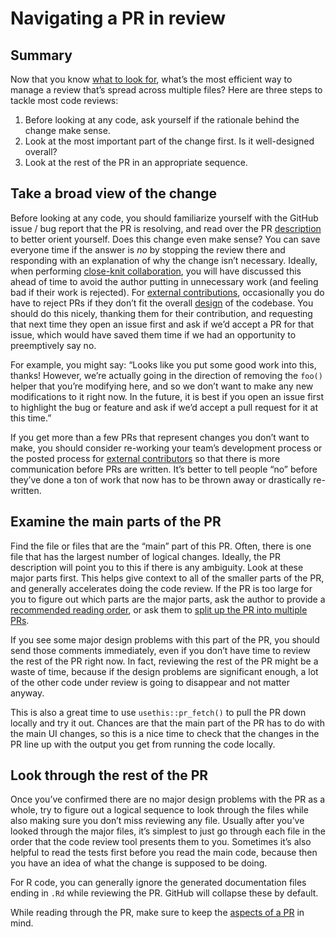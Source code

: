 # Navigating a PR in review {#sec-navigate}

## Summary

Now that you know [what to look for](#sec-aspects), what's the most efficient way to manage a review that's spread across multiple files?
Here are three steps to tackle most code reviews:

1.  Before looking at any code, ask yourself if the rationale behind the change make sense.
2.  Look at the most important part of the change first. Is it well-designed overall?
3.  Look at the rest of the PR in an appropriate sequence.

## Take a broad view of the change {#sec-broad}

Before looking at any code, you should familiarize yourself with the GitHub issue / bug report that the PR is resolving, and read over the PR [description](#sec-descriptions) to better orient yourself.
Does this change even make sense?
You can save everyone time if the answer is *no* by stopping the review there and responding with an explanation of why the change isn't necessary.
Ideally, when performing [close-knit collaboration](#sec-close-knit-collaboration), you will have discussed this ahead of time to avoid the author putting in unnecessary work (and feeling bad if their work is rejected).
For [external contributions](#sec-external-contributions), occasionally you do have to reject PRs if they don't fit the overall [design](#sec-design) of the codebase.
You should do this nicely, thanking them for their contribution, and requesting that next time they open an issue first and ask if we'd accept a PR for that issue, which would have saved them time if we had an opportunity to preemptively say no.

For example, you might say: "Looks like you put some good work into this, thanks! However, we're actually going in the direction of removing the `foo()` helper that you're modifying here, and so we don't want to make any new modifications to it right now. In the future, it is best if you open an issue first to highlight the bug or feature and ask if we'd accept a pull request for it at this time."

If you get more than a few PRs that represent changes you don't want to make, you should consider re-working your team's development process or the posted process for [external contributors](#sec-external-contributions) so that there is more communication before PRs are written.
It's better to tell people "no" before they've done a ton of work that now has to be thrown away or drastically re-written.

## Examine the main parts of the PR

Find the file or files that are the "main" part of this PR.
Often, there is one file that has the largest number of logical changes.
Ideally, the PR description will point you to this if there is any ambiguity.
Look at these major parts first.
This helps give context to all of the smaller parts of the PR, and generally accelerates doing the code review.
If the PR is too large for you to figure out which parts are the major parts, ask the author to provide a [recommended reading order](#sec-reading-order), or ask them to [split up the PR into multiple PRs](#sec-small).

If you see some major design problems with this part of the PR, you should send those comments immediately, even if you don't have time to review the rest of the PR right now.
In fact, reviewing the rest of the PR might be a waste of time, because if the design problems are significant enough, a lot of the other code under review is going to disappear and not matter anyway.

This is also a great time to use `usethis::pr_fetch()` to pull the PR down locally and try it out.
Chances are that the main part of the PR has to do with the main UI changes, so this is a nice time to check that the changes in the PR line up with the output you get from running the code locally.

## Look through the rest of the PR

Once you've confirmed there are no major design problems with the PR as a whole, try to figure out a logical sequence to look through the files while also making sure you don't miss reviewing any file.
Usually after you've looked through the major files, it's simplest to just go through each file in the order that the code review tool presents them to you.
Sometimes it's also helpful to read the tests first before you read the main code, because then you have an idea of what the change is supposed to be doing.

For R code, you can generally ignore the generated documentation files ending in `.Rd` while reviewing the PR.
GitHub will collapse these by default.

While reading through the PR, make sure to keep the [aspects of a PR](#sec-aspects) in mind.
